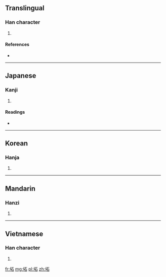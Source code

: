 ==Translingual==

===Han character===
{{Han char|rn=32|rad=土|as=05|sn=8|four=|canj=土一口 (GMR)}}

# {{defn|Han|sort=土05}}

====References====
* {{Han ref|kx=0226.190|dkj=04972|dj=0461.310|hdz=10430.020|uh=5767|ud=22375}}

----

==Japanese==

===Kanji===
{{ja-kanji|grade=|rs=土05}}

# {{defn|lang=ja|sort=土05}}

====Readings====
* {{ja-readings|on=[[せき]] (seki), [[しゃう]] (shau)|kun=[[どだい]] (dodai)}}

----

==Korean==

===Hanja===
{{ko-hanja|hangeul=척|rv=cheok|mr=ch'ŏk}}

# {{defn|lang=ko|sort=土05}}

----

==Mandarin==

===Hanzi===
{{cmn-hanzi|pin=[[zhī]] ([[zhi1]])|wg=chih<sup>1</sup>}}

# {{defn|lang=cmn|sort=土05}}

----

==Vietnamese==

===Han character===
{{vi-hantu|[[gạch]]|rs=土05}}

# {{defn|lang=vi|sort=土05}}

[[fr:坧]]
[[mg:坧]]
[[pl:坧]]
[[zh:坧]]